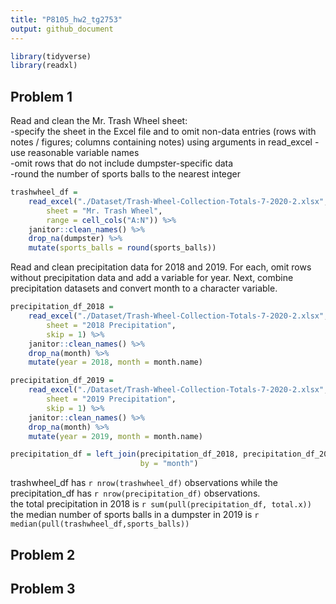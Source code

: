 ```yaml
---
title: "P8105_hw2_tg2753"
output: github_document
---
```

```r
library(tidyverse)
library(readxl)
```


## Problem 1
Read and clean the Mr. Trash Wheel sheet:  
-specify the sheet in the Excel file and to omit non-data entries (rows with notes / figures; columns containing notes) using arguments in read_excel
-use reasonable variable names  
-omit rows that do not include dumpster-specific data  
-round the number of sports balls to the nearest integer  
```r
trashwheel_df = 
    read_excel("./Dataset/Trash-Wheel-Collection-Totals-7-2020-2.xlsx",
        sheet = "Mr. Trash Wheel",
        range = cell_cols("A:N")) %>% 
    janitor::clean_names() %>% 
    drop_na(dumpster) %>% 
    mutate(sports_balls = round(sports_balls))
```

Read and clean precipitation data for 2018 and 2019. For each, omit rows without precipitation data and add a variable for year. Next, combine precipitation datasets and convert month to a character variable.
```r
precipitation_df_2018 = 
    read_excel("./Dataset/Trash-Wheel-Collection-Totals-7-2020-2.xlsx",
        sheet = "2018 Precipitation",
        skip = 1) %>% 
    janitor::clean_names() %>% 
    drop_na(month) %>% 
    mutate(year = 2018, month = month.name) 

precipitation_df_2019 = 
    read_excel("./Dataset/Trash-Wheel-Collection-Totals-7-2020-2.xlsx",
        sheet = "2019 Precipitation",
        skip = 1) %>% 
    janitor::clean_names() %>% 
    drop_na(month) %>% 
    mutate(year = 2019, month = month.name)

precipitation_df = left_join(precipitation_df_2018, precipitation_df_2019,
                             by = "month")
```
trashwheel_df has `r nrow(trashwheel_df) ` observations while the precipitation_df has `r nrow(precipitation_df)` observations.   
the total precipitation in 2018 is `r sum(pull(precipitation_df, total.x))`  
the median number of sports balls in a dumpster in 2019 is `r median(pull(trashwheel_df,sports_balls))`

## Problem 2




## Problem 3

